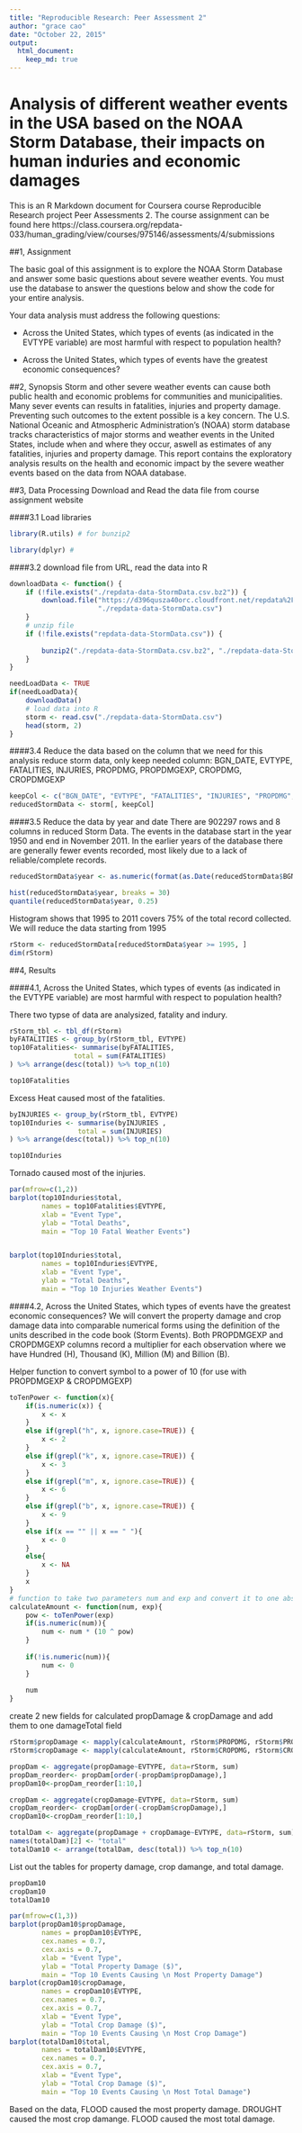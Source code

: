 ```yaml
---
title: "Reproducible Research: Peer Assessment 2"
author: "grace cao"
date: "October 22, 2015"
output: 
  html_document:
    keep_md: true
---
```

Analysis of different weather events in the USA based on the NOAA Storm Database, their impacts on human induries and economic damages
======================

This is an R Markdown document for Coursera course Reproducible Research project Peer Assessments 2. 
The course assignment can be found here https://class.coursera.org/repdata-033/human_grading/view/courses/975146/assessments/4/submissions

##1, Assignment

The basic goal of this assignment is to explore the NOAA Storm Database and answer some basic questions about severe weather events. You must use the database to answer the questions below and show the code for your entire analysis. 

Your data analysis must address the following questions:

* Across the United States, which types of events (as indicated in the EVTYPE variable) are most harmful with respect to population health?

* Across the United States, which types of events have the greatest economic consequences?

##2, Synopsis
Storm and other severe weather events can cause both public health and economic problems for communities and municipalities. Many sever events can results in fatalities, injuries and property damage. Preventing such outcomes to the extent possible is a key concern. The U.S. National Oceanic and Atmospheric Administration's (NOAA) storm database tracks characteristics of major storms and weather events in the United States, include when and where they occur, aswell as estimates of any fatalities, injuries and property damage. This report contains the exploratory analysis results on the health and economic impact by the severe weather events based on the data from NOAA database.

##3, Data Processing
Download and Read the data file from course assignment website

####3.1 Load libraries
```r
library(R.utils) # for bunzip2

library(dplyr) # 

```
####3.2 download file from URL, read the data into R
```r
downloadData <- function() {
    if (!file.exists("./repdata-data-StormData.csv.bz2")) {
        download.file("https://d396qusza40orc.cloudfront.net/repdata%2Fdata%2FStormData.csv.bz2", 
                      "./repdata-data-StormData.csv")
    }
    # unzip file
    if (!file.exists("repdata-data-StormData.csv")) {
        
        bunzip2("./repdata-data-StormData.csv.bz2", "./repdata-data-StormData.csv", remove = FALSE)
    }
}

needLoadData <- TRUE
if(needLoadData){
    downloadData()
    # load data into R
    storm <- read.csv("./repdata-data-StormData.csv")
    head(storm, 2)
}
```

####3.4 Reduce the data based on the column that we need for this analysis
reduce storm data, only keep needed column: BGN_DATE, EVTYPE, FATALITIES, INJURIES, PROPDMG, PROPDMGEXP, CROPDMG, CROPDMGEXP

```r
keepCol <- c("BGN_DATE", "EVTYPE", "FATALITIES", "INJURIES", "PROPDMG", "PROPDMGEXP", "CROPDMG", "CROPDMGEXP")
reducedStormData <- storm[, keepCol]
```


####3.5 Reduce the data by year and date
There are 902297 rows and 8 columns in reduced Storm Data. The events in the database start in the year 1950 and end in November 2011. In the earlier years of the database there are generally fewer events recorded, most likely due to a lack of reliable/complete records.
```r
reducedStormData$year <- as.numeric(format(as.Date(reducedStormData$BGN_DATE, format = "%m/%d/%Y %H:%M:%S"), "%Y"))

hist(reducedStormData$year, breaks = 30)
quantile(reducedStormData$year, 0.25)
```

Histogram shows that 1995 to 2011 covers 75% of the total record collected. We will reduce the data starting from 1995

```r
rStorm <- reducedStormData[reducedStormData$year >= 1995, ]
dim(rStorm)
```


##4, Results

####4.1, Across the United States, which types of events (as indicated in the EVTYPE variable) are most harmful with respect to population health?

There two typse of data are analysized, fatality and indury. 

```r
rStorm_tbl <- tbl_df(rStorm)
byFATALITIES <- group_by(rStorm_tbl, EVTYPE)
top10Fatalities<- summarise(byFATALITIES,
                total = sum(FATALITIES)
) %>% arrange(desc(total)) %>% top_n(10)

top10Fatalities
```     

Excess Heat caused most of the fatalities.

```r
byINJURIES <- group_by(rStorm_tbl, EVTYPE)
top10Induries <- summarise(byINJURIES ,
                 total = sum(INJURIES)
) %>% arrange(desc(total)) %>% top_n(10)

top10Induries
```

Tornado caused most of the injuries. 

```r
par(mfrow=c(1,2))
barplot(top10Induries$total, 
        names = top10Fatalities$EVTYPE,
        xlab = "Event Type",
        ylab = "Total Deaths",
        main = "Top 10 Fatal Weather Events")


barplot(top10Induries$total, 
        names = top10Induries$EVTYPE,
        xlab = "Event Type",
        ylab = "Total Deaths",
        main = "Top 10 Injuries Weather Events")
```


####4.2, Across the United States, which types of events have the greatest economic consequences?
We will convert the property damage and crop damage data into comparable numerical forms using the definition of the units described in the code book (Storm Events). Both PROPDMGEXP and CROPDMGEXP columns record a multiplier for each observation where we have Hundred (H), Thousand (K), Million (M) and Billion (B).

Helper function to convert symbol to a power of 10 (for use with PROPDMGEXP & CROPDMGEXP)
```r
toTenPower <- function(x){
    if(is.numeric(x)) {
        x <- x
    }
    else if(grepl("h", x, ignore.case=TRUE)) {
        x <- 2
    }
    else if(grepl("k", x, ignore.case=TRUE)) {
        x <- 3
    }
    else if(grepl("m", x, ignore.case=TRUE)) {
        x <- 6
    }
    else if(grepl("b", x, ignore.case=TRUE)) {
        x <- 9
    }
    else if(x == "" || x == " "){
        x <- 0
    }
    else{
        x <- NA
    }
    x
}
# function to take two parameters num and exp and convert it to one absolute value. non integers become 0
calculateAmount <- function(num, exp){
    pow <- toTenPower(exp)
    if(is.numeric(num)){
        num <- num * (10 ^ pow)
    }
    
    if(!is.numeric(num)){
        num <- 0
    }
    
    num
}
```

create 2 new fields for calculated propDamage & cropDamage and add them to one damageTotal field

```r
rStorm$propDamage <- mapply(calculateAmount, rStorm$PROPDMG, rStorm$PROPDMGEXP)
rStorm$cropDamage <- mapply(calculateAmount, rStorm$CROPDMG, rStorm$CROPDMGEXP)

propDam <- aggregate(propDamage~EVTYPE, data=rStorm, sum)
propDam_reorder<- propDam[order(-propDam$propDamage),]
propDam10<-propDam_reorder[1:10,]

cropDam <- aggregate(cropDamage~EVTYPE, data=rStorm, sum)
cropDam_reorder<- cropDam[order(-cropDam$cropDamage),]
cropDam10<-cropDam_reorder[1:10,]

totalDam <- aggregate(propDamage + cropDamage~EVTYPE, data=rStorm, sum)
names(totalDam)[2] <- "total"
totalDam10 <- arrange(totalDam, desc(total)) %>% top_n(10)
```

List out the tables for property damage, crop damange, and total damage.

```r
propDam10
cropDam10
totalDam10
```


```r
par(mfrow=c(1,3))
barplot(propDam10$propDamage, 
        names = propDam10$EVTYPE,
        cex.names = 0.7,
        cex.axis = 0.7,
        xlab = "Event Type",
        ylab = "Total Property Damage ($)",
        main = "Top 10 Events Causing \n Most Property Damage")
barplot(cropDam10$cropDamage, 
        names = cropDam10$EVTYPE,
        cex.names = 0.7,
        cex.axis = 0.7,
        xlab = "Event Type",
        ylab = "Total Crop Damage ($)",
        main = "Top 10 Events Causing \n Most Crop Damage")
barplot(totalDam10$total, 
        names = totalDam10$EVTYPE,
        cex.names = 0.7,
        cex.axis = 0.7,
        xlab = "Event Type",
        ylab = "Total Crop Damage ($)",
        main = "Top 10 Events Causing \n Most Total Damage")
```

Based on the data, FLOOD caused the most property damage. DROUGHT caused the most crop damange. FLOOD caused the most total damage.